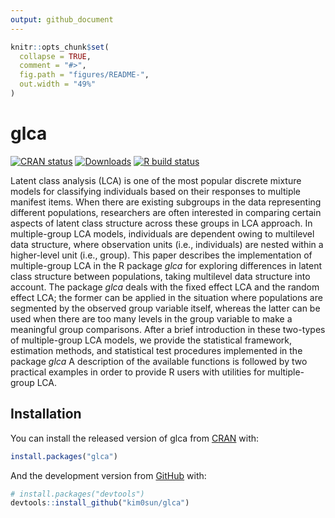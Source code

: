 ```yaml
---
output: github_document
---
```


<!-- README.md is generated from README.Rmd. Please edit that file -->

```r
knitr::opts_chunk$set(
  collapse = TRUE,
  comment = "#>", 
  fig.path = "figures/README-",
  out.width = "49%"
)
```

# glca
<!-- badges: start -->
[![CRAN status](https://www.r-pkg.org/badges/version/glca)](https://CRAN.R-project.org/package=glca)
[![Downloads](https://cranlogs.r-pkg.org/badges/grand-total/glca?color=blue)](https://r-pkg.org/pkg/glca)
[![R build status](https://github.com/kim0sun/glca/workflows/R-CMD-check/badge.svg)](https://github.com/kim0sun/glca/actions)
<!-- badges: end -->

Latent class analysis (LCA) is one of the most popular discrete mixture models for classifying individuals based on their responses to multiple manifest items. When there are existing subgroups in the data representing different populations, researchers are often interested in comparing certain aspects of latent class structure across these groups in LCA approach. In multiple-group LCA models, individuals are dependent owing to multilevel data structure, where observation units (i.e., individuals) are nested within a higher-level unit (i.e., group). This paper describes the implementation of multiple-group LCA in the R package *glca* for exploring differences in latent class structure between populations, taking multilevel data structure into account. The package *glca* deals with the fixed effect LCA and the random effect LCA; the former can be applied in the situation where populations are segmented by the observed group variable itself, whereas the latter can be used when there are too many levels in the group variable to make a meaningful group comparisons. After a brief introduction in these two-types of multiple-group LCA models, we provide the statistical framework, estimation methods, and statistical test procedures implemented in the package *glca* A description of the available functions is followed by two practical examples in order to provide R users with utilities for multiple-group LCA.


## Installation
You can install the released version of glca from [CRAN](https://CRAN.R-project.org) with:

``` r
install.packages("glca")
```

And the development version from [GitHub](https://github.com/) with:

``` r
# install.packages("devtools")
devtools::install_github("kim0sun/glca")
```


